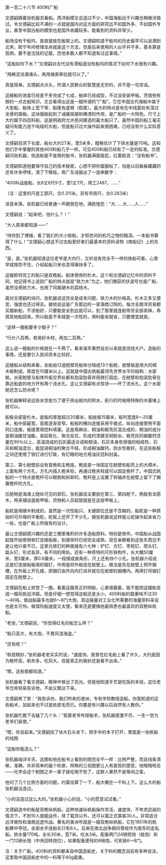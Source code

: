 

第一百二十八节 400料广船

文德嗣跟着张机器去看船。西洋船模文总造过不少，中国海船出于兴趣也稍微涉猎过。令文德嗣比较不满的一点就是国内对这方面的研究远不如国外多、不如国外专业，甚至中国古船的模型也是国外收藏较多。能看到的资料非常少。

船场没有干船坞，是直接放在船架上的。文德嗣知道干船坞的历史最早可以追溯到北宋，熙宁年间修理龙舟就是这个方法，但是后来使用的人似乎并不多，基本算是孤例。要不是沈括的记载，恐怕多数人都不知道有过这事情。”

“这船如何下水？”文德嗣对古代没有滑船道没有船坞的情况下如何下水很有兴趣。

“用稀泥涂满滩头，再用绳索牵拉就可以了。”

真是简单。文德嗣点点头，所谓人民群众的智慧是无穷的，并不是一句空话。

这艘船的进度已经差不多完成了七成，船体已经成型，不过没安装甲板。凭借他有限的一点古船知识，文总看得出这是一艘所谓的“广船”。它在中国古代海船中属于大型船，船体上宽下窄，船尾有虚稍（假尾）。最大的特点是有在中线面处有深过龙骨的插板。这块插板起到了减缓摇摆和横漂的作用，是广船的一大特色。尺寸上大约属于四百料船，这是明政府允许民间建造的最大船只了。虽然中国的船工毫无疑问有能力造千吨级的大船，但是船只过大操作起来很困难，已经没有什么实际意义了。

文德嗣目测下长度，船长大约27米，宽5米多，粗略估计了下排水量是70吨。这和他们手中掌握的其他400料船几乎一样。可见400料船已经有了一定的标准。文德嗣问张机器，他造船是不是用的船书，张机器满面尴尬，红着脸说：“没有船书”。

文德嗣知道他要保守自己的技术秘密，心想不把你震服帖了，怕是以后躲躲藏藏的还有许多啰嗦，清了下喉咙，用广东话报出了一连串数字：

“400料战座船，长8丈6尺9寸，宽1丈7尺，用工2487，……”

（注：这里的尺是工部尺，合0.311米。另有市用尺，合0.283米）

话音未落，张机器已经普通一声跪倒在地，满脸惶恐：“大……大……人……”

文德嗣说：“起来吧，怕什么？！”

“大人原来都知道――”

“待你到了博铺，看了我们的大小铁船，才知世间的机巧之物的精深。一本船书算得了什么！”文德嗣心想这不过古船爱好者们最基本的资料读物《南船记》上的东西。

“是，是。”张机器知道这位老爷是大内行，又听说有完全不一样的铁船可看，心里早就按奈不住，介绍起船只来也变得痛快多了。

这艘即将完工的船只是双桅船，船体使用的杉木，这个和文德嗣记忆中的资料不同，他记得书上说到广船的特点就是“铁力木”为之，他们缴获的伏波号也是广船，虽然没用铁力木，也用了同属硬木的荔枝木。

面对文德嗣的询问，张机器说这完全是成本问题，铁力木的价格高，杉木又多又便宜，强度也还过得去。据他说这是广东那边的一家海商订购的，每次去南洋贸易都买艘新船，不求船好，只要能安全到达就可以，到了那里就连船带货全部卖掉，再搭其他船回来。所以船差不多就是一次性的，用料能省就省，只要便宜就是。

“这样一艘船要多少银子？”

“行价八百两，若用好木材，再加二百两。”

这么说一艘船的价格就在一千两了。看来海军果然自古以来就是烧钱大户。造船的事情，还是要引入民间资本比较好。

这艘船从结构来看，全船由12道舱壁将船体分隔成13个船舱，舱壁板是用大的樟木板制成，厚度在10厘米以上。这就是中国古帆船最领先世界水平的结构：水密舱。水密舱壁与船体外板交界处都有抱梁肋骨并用铁钉固定。在舱壁和抱梁肋骨在靠近船底的地方开有两个流水孔，这让文德嗣有点惊讶――开了流水孔，这个水密舱还怎么防水呢？

张机器解释说这些水空是为了便于排出舱内的积水，航行的时候用特殊的木塞堵上就可以。

船板全部是杉木，底板的厚度超过20厘米，船舷板15厘米，板列宽度8～20厘米，船中部最宽，首尾逐渐变窄。船板的横向连接采用平接式，纵向连接使用平面同口连接，板缝里用捻料填塞。这是用麻丝、桐油和蛎壳灰混合成的，桐油的成分是桐油酸甘油酯，易起氧化、聚合反应，形成的漆膜坚韧耐水，蛎壳灰的碳酸钙含量在90％以上，高温烧成的石灰最适合调和桐油，石灰本身有很强的粘结性，石灰和桐油混合，能促进桐油的聚合干结，形成桐油酸钙，防水性极好。在这些船板之间还使用了铁钉进行钉联，有钉眼的地方用油灰捻料封盖。

第三、第七舱壁前设有首桅和主桅座。桅座是一块固定在舱壁和船壳上的大樟木，上面有两个方孔，方孔内插入桅夹柱，再通过桅夹柱就可以固定桅杆了。中国式帆船的一个特点是桅杆可以眠倒和拆卸的，桅杆座上设置了转轴并在舱壁上留下了搁置桅杆的方孔。

压舱物是海滩上随处可见的卵石，张机器说主要放在第三、第四舱下。两舷有龙筋木，用来铺设底舱甲板，货物和人员起居就是在这层甲板上。

船舵是用硬木制成的，虽然是一次性船只，关键部位还是不含糊的。船舵是一种原始的可升降的平衡舵，舵板上还开了不少孔，据张机器说这样能让舵操作起来省力一些，也是广船上所独有的设计。

最让文德嗣感兴趣的还是工棚里堆积的许多造船原料。特别是铁件。中国船从战国起就开始使用铁钉连接船板，到唐宋时已经完全成熟，现在亲眼看到这些东西岂不是让他兴奋不已。这里光铁钉的种类就有六七种：铲钉、方钉、枣核钉、爬头钉、扁头钉，形式各异，有不同的用处。还有一种奇特的尺形铁构件，长大概50厘米，宽5厘米，厚0.6厘米，一段摺成直角形，尺上还有四个小孔。张机器介绍说这是钉连接船板用的锔钉，作用是将外板连在舱壁上。做法是先在舱壁上预开锔槽，在外板上开孔缝，把锔钉由外向内打进并就位在舱壁的锔槽内。再用钉将锔钉固定在舱壁上。

文德嗣在船上转悠了一圈，看着这艘真正的明船，心里琢磨着，能不能把这艘船变成一艘风帆巡洋舰。但是仔细一想觉得这船还是太小，400料船的载重吨不过30～40吨，做战船最多也就6～8门大炮，其运输量对工业化所需要的海量原料来说也是太可怜。做探险船速度又太慢，看来还是要搞他最熟悉也最喜欢的双桅纵帆船。

“老张，”文德嗣说，“你觉得红毛的船怎么样？”

“船只高大，有大炮，不畏风浪海盗。”

“还有呢？”

“帆缆精妙，”张机器老老实实的说，“速度快，我曾在红毛船上看了许久，大约是因为桅杆高，帆布多，吃风大。但是真正的奥妙还是看不出来。”

“嗯，这些我都知道。”

张机器看了看文德嗣，眼神中冒出了亮光。但是他知道手艺是吃饭的本钱，这位老爷岂肯轻易告诉他，不由又黯淡下来。

文德嗣笑了笑：“我告诉你，我们所来的澳洲，专有学校教授造船。你我知道的这些船术，加起来也不过是些皮毛而已。你要是有兴趣以后自然有人教你。”

张机器忙跪下去磕了几个头：“若蒙老爷传授秘术，张机器感激不尽，一生一世为老爷们驱使。”

“嗯，你且起来。”文德嗣找了块大石头坐下，把手中的本子打开，里面是一张帆船的线图

“这船你能造么？”

张机器端详半天，这图和他在船书上看到的图完全不一样：比例严整，而且线条清晰，准确，并非简单的画个轮廓，特殊的三视图更让人有直观的感受。他暗暗咂舌――光学会这个制图之术一辈子就吃喝不愁了，这群人果然不是等闲之辈。

他问了几个比例方面的问题，约莫估算了一下，船大概在一千料上下。这么大的船张机器没造过。

“小的没造过这么大的。”张机器小心的说，“小的愿意试试看。”

文德嗣选中的船是双桅纵帆船，这种快速纵帆船操作灵活，速度快，不考虑武装的情况下，不到10人就能运作，除了载货以外，还可以载正式乘客30人。非常适合远洋冒险和海商巡逻作战。著名的美洲号就是一艘双桅纵帆船，它在1851年的帆船赛中夺冠，全部水手连船长只有9人。后来在南北战争期间曾经作为南军的走私船。排水量170吨，全长30米，宽7米。吃水3米。配备两门24磅短炮（舷炮）和一门12磅长炮（中央回转炮位），如果配备更轻的6磅炮，可安装6～8门。

注：关于广船，400料的资料都来自中国造船史，关于料的概念目前有多种说法，这里取中国造船史中的一料等于60g载重。

